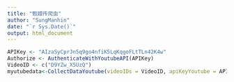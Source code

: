 ---
title: "甄嬛传爬虫"
author: "SungManhin"
date: "`r Sys.Date()`"
output: html_document
---

```{r}
APIKey <- "AIzaSyCprJn5q9go4nfiK5LqKqgoFLtTLn42K4w" 
Authorize <- AuthenticateWithYoutubeAPI(APIKey)
VideoID <- c("D9YZw_X5UzQ")
myutubedata<-CollectDataYoutube(videoIDs = VideoID, apiKeyYoutube = APIKey, writeToFile = FALSE)

```


